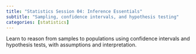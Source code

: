 ```yaml
---
title: "Statistics Session 04: Inference Essentials"
subtitle: "Sampling, confidence intervals, and hypothesis testing"
categories: [statistics]
---
```


Learn to reason from samples to populations using confidence intervals and hypothesis tests, with assumptions and interpretation.
